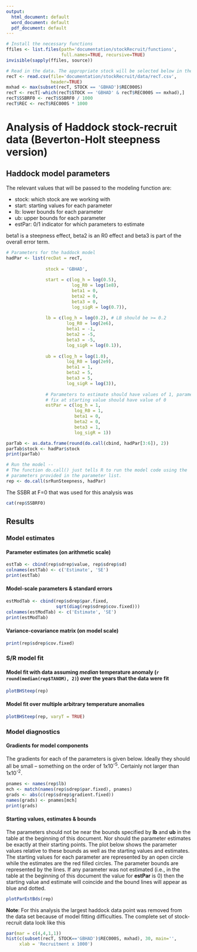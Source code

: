 ```yaml
---
output:
  html_document: default
  word_document: default
  pdf_document: default
---
```


```r
# Install the necessary functions
ffiles <- list.files(path='documentation/stockRecruit/functions', 
                     full.names=TRUE, recursive=TRUE)
invisible(sapply(ffiles, source))

# Read in the data. The appropriate stock will be selected below in the model function.
recT <- read.csv(file='documentation/stockRecruit/data/recT.csv', 
                 header=TRUE)
mxhad <- max(subset(recT, STOCK == 'GBHAD')$REC000S)
recT <- recT[-which(recT$STOCK == 'GBHAD' & recT$REC000S == mxhad),]
recT$SSBRF0 <- recT$SSBRF0 / 1000
recT$REC <- recT$REC000S * 1000
```

# Analysis of Haddock stock-recruit data (Beverton-Holt steepness version)

## Haddock model parameters
The relevant values that will be passed to the modeling function are:

* stock: which stock are we working with
* start: starting values for each parameter
* lb: lower bounds for each parameter
* ub: upper bounds for each parameter
* estPar: 0/1 indicator for which parameters to estimate

beta1 is a steepness effect, beta2 is an R0 effect and beta3 is part of the overall error term.

```r

# Parameters for the haddock model
hadPar <- list(recDat = recT,
               
               stock = 'GBHAD',
            
               start = c(log_h = log(0.5),
                         log_R0 = log(1e8),
                         beta1 = 0,
                         beta2 = 0,
                         beta3 = 0,
                         log_sigR = log(0.7)),
            
               lb = c(log_h = log(0.2), # LB should be >= 0.2
                       log_R0 = log(2e6),
                       beta1 = -1,
                       beta2 = -5,
                       beta3 = -5,
                       log_sigR = log(0.1)),
            
               ub = c(log_h = log(1.0),
                       log_R0 = log(2e9),
                       beta1 = 1,
                       beta2 = 5,
                       beta3 = 5,
                       log_sigR = log(3)),
               
               # Parameters to estimate should have values of 1, parameters to
               # fix at starting value should have value of 0
               estPar = c(log_h = 1, 
                          log_R0 = 1, 
                          beta1 = 0, 
                          beta2 = 0, 
                          beta3 = 1, 
                          log_sigR = 1))

parTab <- as.data.frame(round(do.call(cbind, hadPar[3:6]), 2))
parTab$stock <- hadPar$stock
print(parTab)

```


```r
# Run the model -- 
# The function do.call() just tells R to run the model code using the 
# parameters provided in the parameter list.
rep <- do.call(srRunSteepness, hadPar)
```

The SSBR at F=0 that was used for this analysis was
```R
cat(rep$SSBRF0)
```

## Results

### Model estimates

#### Parameter estimates (on arithmetic scale)
```r
estTab <- cbind(rep$sdrep$value, rep$sdrep$sd)
colnames(estTab) <- c('Estimate', 'SE')
print(estTab)
```

#### Model-scale parameters & standard errors
```r
estModTab <- cbind(rep$sdrep$par.fixed,
                   sqrt(diag(rep$sdrep$cov.fixed)))
colnames(estModTab) <- c('Estimate', 'SE')
print(estModTab)
```

#### Variance-covariance matrix (on model scale)
```r
print(rep$sdrep$cov.fixed)
```

### S/R model fit
#### Model fit with data assuming *median* temperature anomaly (`r round(median(rep$TANOM), 2) `) over the years that the data were fit

```r
plotBHSteep(rep)
```

#### Model fit over multiple arbitrary temperature anomalies
```r
plotBHSteep(rep, varyT = TRUE)
```

### Model diagnostics

#### Gradients for model components
The gradients for each of the parameters is given below. Ideally they should all be small -- something on the order of 1x10^-5^. Certainly not larger than 1x10^-2^.
```r
pnames <- names(rep$lb)
mch <- match(names(rep$sdrep$par.fixed), pnames)
grads <- abs(c(rep$sdrep$gradient.fixed))
names(grads) <- pnames[mch]
print(grads)
```

#### Starting values, estimates & bounds
The parameters should not be near the bounds specified by  **lb** and **ub** in the table at the beginning of this document. Nor should the parameter estimates be exactly at their starting points. The plot below shows the parameter values relative to these bounds as well as the starting values and estimates. The starting values for each parameter are represented by an open circle while the estimates are the red filled circles. The parameter bounds are represented by the lines. If any parameter was not estimated (i.e., in the table at the beginning of this document the value for **estPar** is 0) then the starting value and estimate will coincide and the bound lines will appear as blue and dotted.

```r
plotParEstBds(rep)
```


**Note**: For this analysis the largest haddock data point was removed from the data set because of model fitting difficulties. The complete set of stock-recruit data look like this

```r
par(mar = c(4,4,1,1))
hist(c(subset(recT, STOCK=='GBHAD')$REC000S, mxhad), 30, main='',
     xlab = 'Recruitment x 1000')
```



